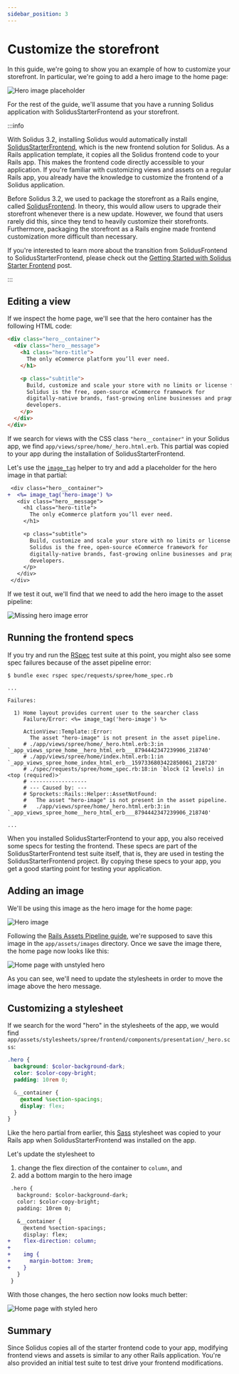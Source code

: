 ```yaml
---
sidebar_position: 3
---
```


# Customize the storefront

In this guide, we're going to show you an example of how to customize your storefront. In
particular, we're going to add a hero image to the home page:

![Hero image placeholder](./images/customize-the-storefront/hero-image-placeholder.png)

For the rest of the guide, we'll assume that you have a running Solidus application with
SolidusStarterFrontend as your storefront.

:::info

With Solidus 3.2, installing Solidus would automatically install [SolidusStarterFrontend][], which
is the new frontend solution for Solidus. As a Rails application template, it copies all the
Solidus frontend code to your Rails app. This makes the frontend code directly accessible to your
application. If you're familiar with customizing views and assets on a regular Rails app, you
already have the knowledge to customize the frontend of a Solidus application.

Before Solidus 3.2, we used to package the storefront as a Rails engine, called
[SolidusFrontend][]. In theory, this would allow users to upgrade their
storefront whenever there is a new update. However, we found that users rarely
did this, since they tend to heavily customize their storefronts.
Furthermore, packaging the storefront as a Rails engine made frontend
customization more difficult than necessary.

If you're interested to learn more about the transition from SolidusFrontend to
SolidusStarterFrontend, please check out the
[Getting Started with Solidus Starter Frontend][Getting Started with SSF] post.

:::

## Editing a view

If we inspect the home page, we'll see that the hero container has the following HTML code:

```html
<div class="hero__container">
  <div class="hero__message">
    <h1 class="hero-title">
      The only eCommerce platform you’ll ever need.
    </h1>

    <p class="subtitle">
      Build, customize and scale your store with no limits or license fees.
      Solidus is the free, open-source eCommerce framework for
      digitally-native brands, fast-growing online businesses and pragmatic
      developers.
    </p>
  </div>
</div>
```

If we search for views with the CSS class `"hero__container"` in your Solidus app, we find
`app/views/spree/home/_hero.html.erb`. This partial was copied to your app during the installation
of SolidusStarterFrontend.

Let's use the [`image_tag`][image_tag] helper to try and add a placeholder for the hero image in
that partial:

```diff
 <div class="hero__container">
+  <%= image_tag('hero-image') %>
   <div class="hero__message">
     <h1 class="hero-title">
       The only eCommerce platform you’ll ever need.
     </h1>

     <p class="subtitle">
       Build, customize and scale your store with no limits or license fees.
       Solidus is the free, open-source eCommerce framework for
       digitally-native brands, fast-growing online businesses and pragmatic
       developers.
     </p>
   </div>
 </div>
```

If we test it out, we'll find that we need to add the hero image to the asset pipeline:

![Missing hero image error](./images/customize-the-storefront/missing-hero-image-error.png)

## Running the frontend specs

If you try and run the [RSpec][] test suite at this point, you might also see some spec failures
because of the asset pipeline error:

```
$ bundle exec rspec spec/requests/spree/home_spec.rb

...

Failures:

  1) Home layout provides current user to the searcher class
     Failure/Error: <%= image_tag('hero-image') %>

     ActionView::Template::Error:
       The asset "hero-image" is not present in the asset pipeline.
     # ./app/views/spree/home/_hero.html.erb:3:in `_app_views_spree_home__hero_html_erb___8794442347239906_218740'
     # ./app/views/spree/home/index.html.erb:1:in `_app_views_spree_home_index_html_erb__1597336803422850061_218720'
     # ./spec/requests/spree/home_spec.rb:18:in `block (2 levels) in <top (required)>'
     # ------------------
     # --- Caused by: ---
     # Sprockets::Rails::Helper::AssetNotFound:
     #   The asset "hero-image" is not present in the asset pipeline.
     #   ./app/views/spree/home/_hero.html.erb:3:in `_app_views_spree_home__hero_html_erb___8794442347239906_218740'

...

```

When you installed SolidusStarterFrontend to your app, you also received some specs for testing
the frontend. These specs are part of the SolidusStarterFrontend test suite itself, that is, they
are used in testing the SolidusStarterFrontend project. By copying these specs to your app, you get
a good starting point for testing your application.

## Adding an image

We'll be using this image as the hero image for the home page:

![Hero image](./images/customize-the-storefront/hero-image.png)

Following the [Rails Assets Pipeline guide][], we're supposed to save this image in the
`app/assets/images` directory. Once we save the image there, the home page now looks like this:

![Home page with unstyled hero](./images/customize-the-storefront/home-page-with-unstyled-hero.png)

As you can see, we'll need to update the stylesheets in order to move the image above the hero
message.

## Customizing a stylesheet

If we search for the word "hero" in the stylesheets of the app, we would find
`app/assets/stylesheets/spree/frontend/components/presentation/_hero.scss`:

```scss
.hero {
  background: $color-background-dark;
  color: $color-copy-bright;
  padding: 10rem 0;

  &__container {
    @extend %section-spacings;
    display: flex;
  }
}
```

Like the hero partial from earlier, this [Sass][] stylesheet was copied to your Rails app when
SolidusStarterFrontend was installed on the app.

Let's update the stylesheet to

1. change the flex direction of the container to `column`, and
2. add a bottom margin to the hero image

```diff
 .hero {
   background: $color-background-dark;
   color: $color-copy-bright;
   padding: 10rem 0;

   &__container {
     @extend %section-spacings;
     display: flex;
+    flex-direction: column;
+
+    img {
+      margin-bottom: 3rem;
+    }
   }
 }
```

With those changes, the hero section now looks much better:

![Home page with styled hero](./images/customize-the-storefront/home-page-with-styled-hero.png)

## Summary

Since Solidus copies all of the starter frontend code to your app, modifying frontend views and
assets is similar to any other Rails application. You're also provided an initial test suite to
test drive your frontend modifications.

[Getting Started with SSF]: https://solidus.io/blog/2022/06/27/getting-started-with-solidus-starter-frontend
[image_tag]: https://api.rubyonrails.org/classes/ActionView/Helpers/AssetTagHelper.html#method-i-image_tag
[Rails Assets Pipeline guide]: https://guides.rubyonrails.org/asset_pipeline.html#coding-links-to-assets
[RSpec]: https://rspec.info
[Sass]: https://sass-lang.com
[SolidusFrontend]: https://github.com/solidusio/solidus_frontend
[SolidusStarterFrontend]: https://github.com/solidusio/solidus_starter_frontend
